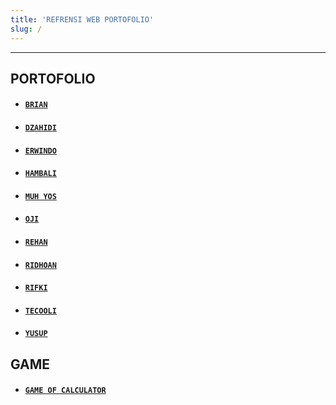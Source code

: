 ```yaml
---
title: 'REFRENSI WEB PORTOFOLIO'
slug: /
---
```


<hr />


## PORTOFOLIO

+ #### [```BRIAN```](https://bonabrian.com/)
+ #### [```DZAHIDI```](https://dzahidi.web.id/)  
+ #### [```ERWINDO```](https://erwindosianipar.github.io/)  
+ #### [```HAMBALI```](https://www.hambalie.com/)  
+ #### [```MUH YOS```](https://muhammad-yos-sularko.vercel.app/)  
+ #### [```OJI```](https://halawa-oji.vercel.app/)  
+ #### [```REHAN```](https://brianrianrehan.com/)  
+ #### [```RIDHOAN```](https://ridhoandml.com/?)  
+ #### [```RIFKI```](https://radenmuhamadrifki.vercel.app/)  
+ #### [```TECOOLI```](https://tecooli.com/)  
+ #### [```YUSUP```](https://yusup-maulana.github.io/)  


## GAME

+ #### [```GAME OF CALCULATOR```](https://uneg.my.id/calculator/)  

